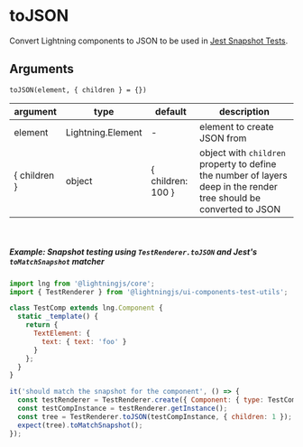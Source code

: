 <!--
  Copyright 2023 Comcast Cable Communications Management, LLC

  Licensed under the Apache License, Version 2.0 (the "License");
  you may not use this file except in compliance with the License.
  You may obtain a copy of the License at

  http://www.apache.org/licenses/LICENSE-2.0

  Unless required by applicable law or agreed to in writing, software
  distributed under the License is distributed on an "AS IS" BASIS,
  WITHOUT WARRANTIES OR CONDITIONS OF ANY KIND, either express or implied.
  See the License for the specific language governing permissions and
  limitations under the License.

  SPDX-License-Identifier: Apache-2.0
-->


<Meta title="Docs / Unit Testing / Test Renderer / toJSON" />

# toJSON

Convert Lightning components to JSON to be used in [Jest Snapshot Tests](https://jestjs.io/docs/snapshot-testing).

## Arguments

`toJSON(element, { children } = {})`

| argument     | type              | default           | description                                                                                                        |
| ------------ | ----------------- | ----------------- | ------------------------------------------------------------------------------------------------------------------ |
| element      | Lightning.Element | -                 | element to create JSON from                                                                                        |
| { children } | object            | { children: 100 } | object with `children` property to define the number of layers deep in the render tree should be converted to JSON |

<br />

##### Example: Snapshot testing using `TestRenderer.toJSON` and Jest's `toMatchSnapshot` matcher

```js
import lng from '@lightningjs/core';
import { TestRenderer } from '@lightningjs/ui-components-test-utils';

class TestComp extends lng.Component {
  static _template() {
    return {
      TextElement: {
        text: { text: 'foo' }
      }
    };
  }
}

it('should match the snapshot for the component', () => {
  const testRenderer = TestRenderer.create({ Component: { type: TestComp } });
  const testCompInstance = testRenderer.getInstance();
  const tree = TestRenderer.toJSON(testCompInstance, { children: 1 });
  expect(tree).toMatchSnapshot();
});
```
